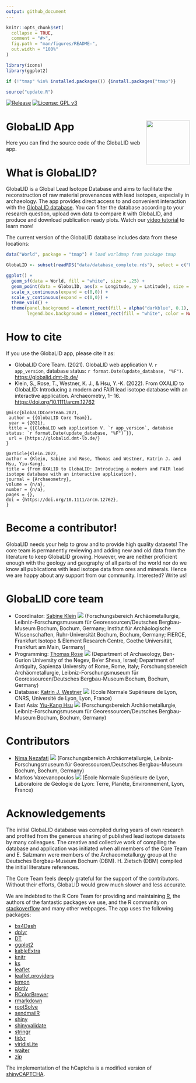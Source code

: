 ```yaml
---
output: github_document
---
```


<!-- README.md is generated from README.Rmd. Please edit that file -->

```r
knitr::opts_chunk$set(
  collapse = TRUE,
  comment = "#>",
  fig.path = "man/figures/README-",
  out.width = "100%"
)

library(icons)
library(ggplot2)

if (!"tmap" %in% installed.packages()) {install.packages("tmap")}

source("update.R")
```

<!-- badges: start -->
[![Release](https://img.shields.io/github/v/release/archmetalDBM/GlobaLID-database.svg)](https://github.com/archmetalDBM/GlobaLID-App)
[![License: GPL v3](https://img.shields.io/badge/License-GPLv3-blue.svg)](https://www.gnu.org/licenses/gpl-3.0)
<!-- badges: end -->

# GlobaLID App <img src="www/logo.svg" align="right" width="120" />

Here you can find the source code of the GlobaLID web app.

# What is GlobaLID? 
GlobaLID is a Global Lead Isotope Database and aims to facilitate the reconstruction of raw material provenances with lead isotopes, especially in archaeology. The app provides direct access to and convenient interaction with the [GlobaLID database](https://doi.org/10.5880/fidgeo.2021.031). You can filter the database according to your research question, upload own data to compare it with GlobaLID, and produce and download publication ready plots. Watch our [video tutorial](https://www.youtube.com/watch?v=qwKStMc-068) to learn more!

The current version of the GlobaLID database includes data from these locations: 
```r

data("World", package = "tmap") # load worldmap from package tmap

GlobaLID <- subset(readRDS("data/database_complete.rds"), select = c("Longitude","Latitude"))

ggplot() + 
  geom_sf(data = World, fill = "white", size = .25) +
  geom_point(data = GlobaLID, aes(x = Longitude, y = Latitude), size = 0.25, color = "red", shape = 16, alpha = 0.75) +
  scale_x_continuous(expand = c(0,0)) + 
  scale_y_continuous(expand = c(0,0)) +
  theme_void() + 
  theme(panel.background = element_rect(fill = alpha("darkblue", 0.1), color = NA), 
        legend.box.background = element_rect(fill = "white", color = NA))
```

# How to cite
If you use the GlobaLID app, please cite it as:  

* GlobaLID Core Team. (2021). GlobaLID web application V. `r app_version`, database status: `r format.Date(update_database, "%F")`. [https://globalid.dmt-lb.de/](https://globalid.dmt-lb.de/)
* Klein, S., Rose, T., Westner, K. J., & Hsu, Y.-K. (2022). From OXALID to GlobaLID: Introducing a modern and FAIR lead isotope database with an interactive application. Archaeometry, 1– 16. [https://doi.org/10.1111/arcm.12762](https://doi.org/10.1111/arcm.12762)

```
@misc{GlobaLIDCoreTeam.2021,
 author = {{GlobaLID Core Team}},
 year = {2021},
 title = {{GlobaLID web application V. `r app_version`, database status: `r format.Date(update_database, "%F")`}},
 url = {https://globalid.dmt-lb.de/}
}

@article{Klein.2022,
author = {Klein, Sabine and Rose, Thomas and Westner, Katrin J. and Hsu, Yiu-Kang},
title = {From OXALID to GlobaLID: Introducing a modern and FAIR lead isotope database with an interactive application},
journal = {Archaeometry},
volume = {n/a},
number = {n/a},
pages = {},
doi = {https://doi.org/10.1111/arcm.12762},
}
```

# Become a contributor! 
GlobaLID needs your help to grow and to provide high quality datasets! The core team is permanently reviewing and adding new and old data from the literature to keep GlobaLID growing. However, we are neither proficient enough with the geology and geography of all parts of the world nor do we know all publications with lead isotope data from ores and minerals. Hence we are happy about any support from our community. Interested? Write us! 

# GlobaLID core team

* Coordinator: [Sabine Klein](https://www.bergbaumuseum.de/en/museum/mitarbeitende/kontakt-detailseite/prof-dr-sabine-klein) [![](https://info.orcid.org/wp-content/uploads/2019/11/orcid_16x16.png)](https://orcid.org/0000-0002-3939-4428) (Forschungsbereich Archäometallurgie, Leibniz-Forschungsmuseum für Georessourcen/Deutsches Bergbau-Museum Bochum, Bochum, Germany; Institut für Archäologische Wissenschaften, Ruhr-Universität Bochum, Bochum, Germany; FIERCE, Frankfurt Isotope & Element Research Centre, Goethe Universität, Frankfurt am Main, Germany)
* Programming: [Thomas Rose](https://copper-smelting.com/) [![](https://info.orcid.org/wp-content/uploads/2019/11/orcid_16x16.png)](https://orcid.org/0000-0002-8186-3566) (Department of Archaeology, Ben-Gurion University of the Negev, Be’er Sheva, Israel; Department of Antiquity, Sapienza University of Rome, Rome, Italy; Forschungsbereich Archäometallurgie, Leibniz-Forschungsmuseum für Georessourcen/Deutsches Bergbau-Museum Bochum, Bochum, Germany)
* Database: [Katrin J. Westner](http://lgltpe.ens-lyon.fr/annuaire/westner-katrin) [![](https://info.orcid.org/wp-content/uploads/2019/11/orcid_16x16.png)](https://orcid.org/0000-0001-5529-1165) (Ecole Normale Supérieure de Lyon, CNRS, Université de Lyon, Lyon, France)
* East Asia: [Yiu-Kang Hsu](https://www.bergbaumuseum.de/en/museum/mitarbeitende/kontakt-detailseite/yiu-kang-hsu) [![](https://info.orcid.org/wp-content/uploads/2019/11/orcid_16x16.png)](https://orcid.org/0000-0002-2439-4863) (Forschungsbereich Archäometallurgie, Leibniz-Forschungsmuseum für Georessourcen/Deutsches Bergbau-Museum Bochum, Bochum, Germany)

# Contributors

* [Nima Nezafati](https://www.bergbaumuseum.de/en/museum/mitarbeitende/kontakt-detailseite/dr-nima-nezafati) [![](https://info.orcid.org/wp-content/uploads/2019/11/orcid_16x16.png)](https://orcid.org/0000-0002-5806-343X) (Forschungsbereich Archäometallurgie, Leibniz-Forschungsmuseum für Georessourcen/Deutsches Bergbau-Museum Bochum, Bochum, Germany)
* Markos Vaxevanopoulos [![](https://info.orcid.org/wp-content/uploads/2019/11/orcid_16x16.png)](https://orcid.org/0000-0003-3027-5622) (École Normale Supérieure de Lyon, Laboratoire de Géologie de Lyon: Terre, Planète, Environnement, Lyon, France)

# Acknowledgements

The initial GlobaLID database was compiled during years of own research and profited from the generous sharing of published lead isotope datasets by many colleagues. The creative and collective work of compiling the database and application was initiated when all members of the Core Team and E. Salzmann were members of the Archaeometallurgy group at the Deutsches Bergbau-Museum Bochum (DBM). H. Zietsch (DBM) compiled the initial literature references. 

The Core Team feels deeply grateful for the support of the contributors. Without their efforts, GlobaLID would grow much slower and less accurate. 

We are indebted to the R Core Team for providing and maintaining [R](https://cran.r-project.org/), the authors of the fantastic packages we use, and the R community on [stackoverflow](https://stackoverflow.com/) and many other webpages. The app uses the following packages: 

* [bs4Dash](https://rinterface.github.io/bs4Dash/)
* [dplyr](https://dplyr.tidyverse.org/)
* [DT](https://rstudio.github.io/DT/)
* [ggplot2](https://ggplot2.tidyverse.org/)
* [kableExtra](https://haozhu233.github.io/kableExtra/)
* [knitr](https://yihui.org/knitr/)
* [ks](https://cran.r-project.org/web/packages/ks/)
* [leaflet](https://rstudio.github.io/leaflet/)
* [leaflet.providers](https://github.com/rstudio/leaflet.providers)
* [lemon](https://github.com/stefanedwards/lemon)
* [plotly](https://plotly-r.com/)
* [RColorBrewer](https://cran.r-project.org/web/packages/RColorBrewer/)
* [rmarkdown](https://rmarkdown.rstudio.com/)
* [rootSolve](https://cran.r-project.org/web/packages/rootSolve)
* [sendmailR](https://cran.r-project.org/web/packages/sendmailR/)
* [shiny](https://shiny.rstudio.com/)
* [shinyvalidate](https://rstudio.github.io/shinyvalidate/)
* [stringr](https://stringr.tidyverse.org/)
* [tidyr](https://tidyr.tidyverse.org/)
* [viridisLite](https://sjmgarnier.github.io/viridisLite/)
* [waiter](https://shiny.john-coene.com/waiter/)
* [zip](https://cran.r-project.org/web/packages/zip)

The implementation of the hCaptcha is a modified version of [shinyCAPTCHA](https://github.com/carlganz/shinyCAPTCHA). 